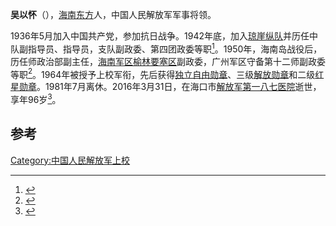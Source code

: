 '''吴以怀'''（{{bd|1920年||2016年|3月31日}}），[[海南|海南]][[东方|东方]]人，中国人民解放军军事将领。

1936年5月加入中国共产党，参加抗日战争。1942年底，加入[[琼崖纵队|琼崖纵队]]并历任中队副指导员、指导员，支队副政委、第四团政委等职<ref>{{cite book|title=广东党史通讯|url=http://books.google.com/books?id=rBEwAAAAMAAJ|year=1989|publisher=《广东党史通讯》编辑部|page=7}}</ref>。1950年，海南岛战役后，历任师政治部副主任，[[海南军区|海南军区]][[榆林要塞区|榆林要塞区]]副政委，广州军区守备第十二师副政委等职<ref>{{cite book|title=琼崖縱隊史|url=http://books.google.com/books?id=9XDTAAAAMAAJ|year=1986|publisher=广东人民出版社|page=349}}</ref>。1964年被授予上校军衔，先后获得[[独立自由勋章|独立自由勋章]]、三级[[解放勋章|解放勋章]]和二级[[红星勋章|红星勋章]]。1981年7月离休。2016年3月31日，在海口市[[解放军第一八七医院|解放军第一八七医院]]逝世，享年96岁<ref>{{cite news|title=吴以怀同志逝世|url=http://cpc.people.com.cn/n1/2016/0402/c87393-28246276.html|accessdate=2016-04-04|agency=海南日报|archive-date=2016-04-08|archive-url=https://web.archive.org/web/20160408121522/http://cpc.people.com.cn/n1/2016/0402/c87393-28246276.html|dead-url=no}}</ref>。

==参考==
{{reflist}}

[[Category:中国人民解放军上校|Category:中国人民解放军上校]]
